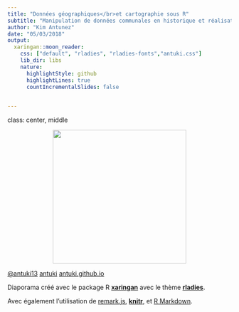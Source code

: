 ```yaml
---
title: "Données géographiques</br>et cartographie sous R"
subtitle: "Manipulation de données communales en historique et réalisation de cartes"
author: "Kim Antunez"
date: "05/03/2018"
output:
  xaringan::moon_reader:
    css: ["default", "rladies", "rladies-fonts","antuki.css"]
    lib_dir: libs
    nature:
      highlightStyle: github
      highlightLines: true
      countIncrementalSlides: false
      

---
```


class: center, middle

<center><img src="img/avatar.gif" height="300px"></center>

<link rel="stylesheet" href="https://cdnjs.cloudflare.com/ajax/libs/font-awesome/4.7.0/css/font-awesome.min.css">

<a href="http://twitter.com/antuki13" class="social"><i class="fa fa-twitter fa-2x" title="Mon twitter"></i>@antuki13</a>
<a href="http://github.com/antuki" class="social"><i class="fa fa-github fa-2x" title="Mon github"></i>antuki</a>
<a href="http://antuki.github.io" class="social"><i class="fa fa-bold fa-2x" title="Mon blog"></i>antuki.github.io</a>

Diaporama créé avec le package R [**xaringan**](https://github.com/yihui/xaringan) avec le thème [**rladies**](https://alison.rbind.io/post/r-ladies-slides/).

Avec également l'utilisation de [remark.js](https://remarkjs.com), [**knitr**](http://yihui.name/knitr), et [R Markdown](https://rmarkdown.rstudio.com).

